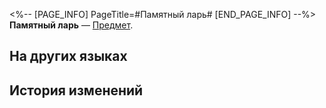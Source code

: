 <%-- [PAGE_INFO]
PageTitle=#Памятный ларь#
[END_PAGE_INFO] --%>
{{Предмет Инфобокс
|id          = 300019
|Изображение = Предмет Памятный ларь.png
|Тип         = 
|Инвентарь   = 
|Редкость    = 4
|Эффект      = 
|Описание    = Контейнер для запечатывания Световых конусов Садом воспоминаний. Можно выбрать следующие Световые конусы 4★:<br />Равноценный обмен, Фермата, Мы - Дикий Огонь, Весенние потоки рек, Прошлое и будущее, Гав! Время прогулок!, Важность завтрака, Скорая победа.
}}
{{Описание|''В нём хранятся редкие воспоминания, собранные хранителями памяти. При открытии из него появятся застывшие отрезки времени.''}}
'''Памятный ларь''' — [[Предмет]].

==На других языках==
{{На других языках
|en   = Memo-Keeping Light Casket
|zhs  = 忆持光匣
|zht  = 憶持光匣
|ja   = 憶光カセット
|ko   = 기억을 담는 빛의 함
|es   = Joyero guardarrecuerdos
|fr   = Petite boîte à souvenirs
|ru   = Памятный ларь
|th   = กล่องแสงเก็บความทรงจำ
|vi   = Hộp Sáng Lưu Ký Ức
|de   = Kleine Erinnerungsschachtel
|id   = Memo-Keeping Light Casket
|pt   = Caixa de Luz Guarda-Memórias
}}

==История изменений==
{{История изменений|3.5}}